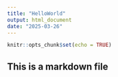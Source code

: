 ```yaml
---
title: "HelloWorld"
output: html_document
date: "2025-03-26"
---
```


```r
knitr::opts_chunk$set(echo = TRUE)
```

## This is a markdown file

